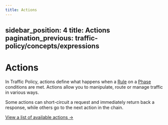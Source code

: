 ```yaml
---
title: Actions
---
```


sidebar_position: 4
title: Actions
pagination_previous: traffic-policy/concepts/expressions
---

# Actions

In Traffic Policy, actions define what happens when a [Rule](/traffic-policy/concepts/phase-rules) on a [Phase](/traffic-policy/concepts/phases) conditions are met. Actions allow you to manipulate, route or manage traffic in various ways.

Some actions can short-circuit a request and immediately return back a response, while others go to the next action in the chain.

[View a list of available actions →](/traffic-policy/actions)
